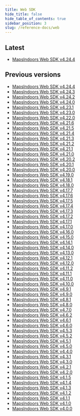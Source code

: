```yaml
---
title: Web SDK
hide_title: false
hide_table_of_contents: true
sidebar_position: 3
slug: /reference-docs/web
---
```



## Latest
* [MapsIndoors Web SDK v4.24.4](https://app.mapsindoors.com/mapsindoors/js/sdk/latest/docs/)

## Previous versions
* [MapsIndoors Web SDK v4.24.4](https://app.mapsindoors.com/mapsindoors/js/sdk/4.24.4/docs/)
* [MapsIndoors Web SDK v4.24.3](https://app.mapsindoors.com/mapsindoors/js/sdk/4.24.3/docs/)
* [MapsIndoors Web SDK v4.24.2](https://app.mapsindoors.com/mapsindoors/js/sdk/4.24.2/docs/)
* [MapsIndoors Web SDK v4.24.0](https://app.mapsindoors.com/mapsindoors/js/sdk/4.24.0/docs/)
* [MapsIndoors Web SDK v4.23.1](https://app.mapsindoors.com/mapsindoors/js/sdk/4.23.1/docs/)
* [MapsIndoors Web SDK v4.23.0](https://app.mapsindoors.com/mapsindoors/js/sdk/4.23.0/docs/)
* [MapsIndoors Web SDK v4.22.0](https://app.mapsindoors.com/mapsindoors/js/sdk/4.22.0/docs/)
* [MapsIndoors Web SDK v4.21.6](https://app.mapsindoors.com/mapsindoors/js/sdk/4.21.6/docs/)
* [MapsIndoors Web SDK v4.21.5](https://app.mapsindoors.com/mapsindoors/js/sdk/4.21.5/docs/)
* [MapsIndoors Web SDK v4.21.4](https://app.mapsindoors.com/mapsindoors/js/sdk/4.21.4/docs/)
* [MapsIndoors Web SDK v4.21.3](https://app.mapsindoors.com/mapsindoors/js/sdk/4.21.3/docs/)
* [MapsIndoors Web SDK v4.21.2](https://app.mapsindoors.com/mapsindoors/js/sdk/4.21.2/docs/)
* [MapsIndoors Web SDK v4.21.1](https://app.mapsindoors.com/mapsindoors/js/sdk/4.21.1/docs/)
* [MapsIndoors Web SDK v4.21.0](https://app.mapsindoors.com/mapsindoors/js/sdk/4.21.0/docs/)
* [MapsIndoors Web SDK v4.20.2](https://app.mapsindoors.com/mapsindoors/js/sdk/4.20.2/docs/)
* [MapsIndoors Web SDK v4.20.1](https://app.mapsindoors.com/mapsindoors/js/sdk/4.20.1/docs/)
* [MapsIndoors Web SDK v4.20.0](https://app.mapsindoors.com/mapsindoors/js/sdk/4.20.0/docs/)
* [MapsIndoors Web SDK v4.19.0](https://app.mapsindoors.com/mapsindoors/js/sdk/4.19.0/docs/)
* [MapsIndoors Web SDK v4.18.1](https://app.mapsindoors.com/mapsindoors/js/sdk/4.18.1/docs/)
* [MapsIndoors Web SDK v4.18.0](https://app.mapsindoors.com/mapsindoors/js/sdk/4.18.0/docs/)
* [MapsIndoors Web SDK v4.17.7](https://app.mapsindoors.com/mapsindoors/js/sdk/4.17.7/docs/)
* [MapsIndoors Web SDK v4.17.6](https://app.mapsindoors.com/mapsindoors/js/sdk/4.17.6/docs/)
* [MapsIndoors Web SDK v4.17.5](https://app.mapsindoors.com/mapsindoors/js/sdk/4.17.5/docs/)
* [MapsIndoors Web SDK v4.17.4](https://app.mapsindoors.com/mapsindoors/js/sdk/4.17.4/docs/)
* [MapsIndoors Web SDK v4.17.3](https://app.mapsindoors.com/mapsindoors/js/sdk/4.17.3/docs/)
* [MapsIndoors Web SDK v4.17.2](https://app.mapsindoors.com/mapsindoors/js/sdk/4.17.2/docs/)
* [MapsIndoors Web SDK v4.17.1](https://app.mapsindoors.com/mapsindoors/js/sdk/4.17.1/docs/)
* [MapsIndoors Web SDK v4.17.0](https://app.mapsindoors.com/mapsindoors/js/sdk/4.17.0/docs/)
* [MapsIndoors Web SDK v4.16.0](https://app.mapsindoors.com/mapsindoors/js/sdk/4.16.0/docs/)
* [MapsIndoors Web SDK v4.15.0](https://app.mapsindoors.com/mapsindoors/js/sdk/4.15.0/docs/)
* [MapsIndoors Web SDK v4.14.1](https://app.mapsindoors.com/mapsindoors/js/sdk/4.14.1/docs/)
* [MapsIndoors Web SDK v4.14.0](https://app.mapsindoors.com/mapsindoors/js/sdk/4.14.0/docs/)
* [MapsIndoors Web SDK v4.13.0](https://app.mapsindoors.com/mapsindoors/js/sdk/4.13.0/docs/)
* [MapsIndoors Web SDK v4.12.1](https://app.mapsindoors.com/mapsindoors/js/sdk/4.12.1/docs/)
* [MapsIndoors Web SDK v4.12.0](https://app.mapsindoors.com/mapsindoors/js/sdk/4.12.0/docs/)
* [MapsIndoors Web SDK v4.11.2](https://app.mapsindoors.com/mapsindoors/js/sdk/4.11.2/docs/)
* [MapsIndoors Web SDK v4.11.1](https://app.mapsindoors.com/mapsindoors/js/sdk/4.11.1/docs/)
* [MapsIndoors Web SDK v4.11.0](https://app.mapsindoors.com/mapsindoors/js/sdk/4.11.0/docs/)
* [MapsIndoors Web SDK v4.10.0](https://app.mapsindoors.com/mapsindoors/js/sdk/4.10.0/docs/)
* [MapsIndoors Web SDK v4.9.1](https://app.mapsindoors.com/mapsindoors/js/sdk/4.9.1/docs/)
* [MapsIndoors Web SDK v4.9.0](https://app.mapsindoors.com/mapsindoors/js/sdk/4.9.0/docs/)
* [MapsIndoors Web SDK v4.8.1](https://app.mapsindoors.com/mapsindoors/js/sdk/4.8.1/docs/)
* [MapsIndoors Web SDK v4.8.0](https://app.mapsindoors.com/mapsindoors/js/sdk/4.8.0/docs/)
* [MapsIndoors Web SDK v4.7.0](https://app.mapsindoors.com/mapsindoors/js/sdk/4.7.0/docs/)
* [MapsIndoors Web SDK v4.6.2](https://app.mapsindoors.com/mapsindoors/js/sdk/4.6.2/docs/)
* [MapsIndoors Web SDK v4.6.1](https://app.mapsindoors.com/mapsindoors/js/sdk/4.6.1/docs/)
* [MapsIndoors Web SDK v4.6.0](https://app.mapsindoors.com/mapsindoors/js/sdk/4.6.0/docs/)
* [MapsIndoors Web SDK v4.5.3](https://app.mapsindoors.com/mapsindoors/js/sdk/4.5.3/docs/)
* [MapsIndoors Web SDK v4.5.2](https://app.mapsindoors.com/mapsindoors/js/sdk/4.5.2/docs/)
* [MapsIndoors Web SDK v4.5.1](https://app.mapsindoors.com/mapsindoors/js/sdk/4.5.1/docs/)
* [MapsIndoors Web SDK v4.5.0](https://app.mapsindoors.com/mapsindoors/js/sdk/4.5.0/docs/)
* [MapsIndoors Web SDK v4.4.0](https://app.mapsindoors.com/mapsindoors/js/sdk/4.4.0/docs/)
* [MapsIndoors Web SDK v4.3.1](https://app.mapsindoors.com/mapsindoors/js/sdk/4.3.1/docs/)
* [MapsIndoors Web SDK v4.3.0](https://app.mapsindoors.com/mapsindoors/js/sdk/4.3.0/docs/)
* [MapsIndoors Web SDK v4.2.1](https://app.mapsindoors.com/mapsindoors/js/sdk/4.2.1/docs/)
* [MapsIndoors Web SDK v4.2.0](https://app.mapsindoors.com/mapsindoors/js/sdk/4.2.0/docs/)
* [MapsIndoors Web SDK v4.1.5](https://app.mapsindoors.com/mapsindoors/js/sdk/4.1.5/docs/)
* [MapsIndoors Web SDK v4.1.4](https://app.mapsindoors.com/mapsindoors/js/sdk/4.1.4/docs/)
* [MapsIndoors Web SDK v4.1.3](https://app.mapsindoors.com/mapsindoors/js/sdk/4.1.3/docs/)
* [MapsIndoors Web SDK v4.1.2](https://app.mapsindoors.com/mapsindoors/js/sdk/4.1.2/docs/)
* [MapsIndoors Web SDK v4.1.1](https://app.mapsindoors.com/mapsindoors/js/sdk/4.1.1/docs/)
* [MapsIndoors Web SDK v4.1.0](https://app.mapsindoors.com/mapsindoors/js/sdk/4.1.0/docs/)
* [MapsIndoors Web SDK v4.0.0](https://app.mapsindoors.com/mapsindoors/js/sdk/4.0.0/docs/)